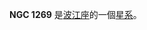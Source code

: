 {{NGCInfoBox|NGCID=NGC 1269|發現者=約翰·弗里德里希·威廉·赫歇爾|發現日期=1836年11月1日|其他編號=NGC 1291,ESO 301-2,MCG -7-7-8|曆元=J2000.0|赤經=3時17分18.3秒
|赤緯=-41°6'26"|星座=波江座|星體=星系|星等=8.5|表面亮度=13.4|藍等=9.4}}

'''NGC 1269''' 是[[波江座|波江座]]的一個[[星系|星系]]。

{{NGCReference|1269}}
{{Catalogs|NGC=1269}}